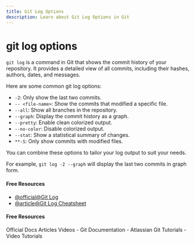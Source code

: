 ```yaml
---
title: Git Log Options
description: Learn about Git Log Options in Git
---
```


# git log options

`git log` is a command in Git that shows the commit history of your repository. It provides a detailed view of all commits, including their hashes, authors, dates, and messages.

Here are some common git log options:

- `-2`: Only show the last two commits.
- `-- <file-name>`: Show the commits that modified a specific file.
- `--all`: Show all branches in the repository.
- `--graph`: Display the commit history as a graph.
- `--pretty`: Enable clean colorized output.
- `--no-color`: Disable colorized output.
- `--stat`: Show a statistical summary of changes.
- `**-S`: Only show commits with modified files.

You can combine these options to tailor your log output to suit your needs.

For example, `git log -2 --graph` will display the last two commits in graph form.

#### Free Resources

- [@official@Git Log](https://git-scm.com/docs/git-log)
- [@article@Git Log Cheatsheet](https://elijahmanor.com/blog/git-log)

#### Free Resources

<Tabs defaultValue="official">
<TabsList>
<TabsTrigger value="official">Official Docs</TabsTrigger>
<TabsTrigger value="article">Articles</TabsTrigger>
<TabsTrigger value="video">Videos</TabsTrigger>
</TabsList>

<TabsContent value="official">
- <Link href="https://git-scm.com/docs">Git Documentation</Link>
</TabsContent>
<TabsContent value="article">
- <Link href="https://www.atlassian.com/git/tutorials">Atlassian Git Tutorials</Link>
</TabsContent>
<TabsContent value="video">
- <Link href="https://www.youtube.com/results?search_query=git+git-log-options+tutorial">Video Tutorials</Link>
</TabsContent>
</Tabs>

<Outlet path="3-git-branching/basics/git-log-options" />
